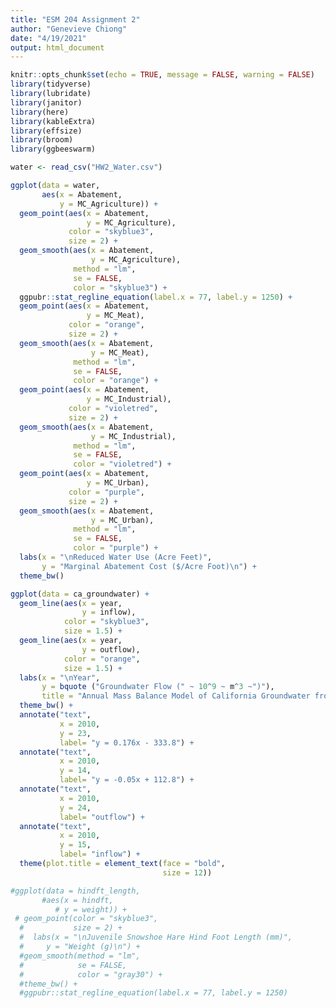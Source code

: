 ```yaml
---
title: "ESM 204 Assignment 2"
author: "Genevieve Chiong"
date: "4/19/2021"
output: html_document
---
```


```r
knitr::opts_chunk$set(echo = TRUE, message = FALSE, warning = FALSE)
library(tidyverse)
library(lubridate)
library(janitor)
library(here)
library(kableExtra)
library(effsize)
library(broom)
library(ggbeeswarm)
```

```r
water <- read_csv("HW2_Water.csv")
```

```r
ggplot(data = water,
       aes(x = Abatement,
           y = MC_Agriculture)) +
  geom_point(aes(x = Abatement,
                 y = MC_Agriculture), 
             color = "skyblue3", 
             size = 2) + 
  geom_smooth(aes(x = Abatement,
                  y = MC_Agriculture),
              method = "lm", 
              se = FALSE, 
              color = "skyblue3") + 
  ggpubr::stat_regline_equation(label.x = 77, label.y = 1250) + 
  geom_point(aes(x = Abatement,
                 y = MC_Meat),
             color = "orange", 
             size = 2) +
  geom_smooth(aes(x = Abatement,
                  y = MC_Meat),
              method = "lm", 
              se = FALSE, 
              color = "orange") + 
  geom_point(aes(x = Abatement,
                 y = MC_Industrial),
             color = "violetred",
             size = 2) +
  geom_smooth(aes(x = Abatement,
                  y = MC_Industrial),
              method = "lm", 
              se = FALSE, 
              color = "violetred") + 
  geom_point(aes(x = Abatement,
                 y = MC_Urban),
             color = "purple",
             size = 2) +
  geom_smooth(aes(x = Abatement,
                  y = MC_Urban),
              method = "lm", 
              se = FALSE, 
              color = "purple") +  
  labs(x = "\nReduced Water Use (Acre Feet)", 
       y = "Marginal Abatement Cost ($/Acre Foot)\n") +
  theme_bw() 

```

```r

ggplot(data = ca_groundwater) +
  geom_line(aes(x = year,
                y = inflow),
            color = "skyblue3",
            size = 1.5) +
  geom_line(aes(x = year,
                y = outflow),
            color = "orange",
            size = 1.5) +
  labs(x = "\nYear",
       y = bquote ("Groundwater Flow (" ~ 10^9 ~ m^3 ~")"),
       title = "Annual Mass Balance Model of California Groundwater from 2000-2050\n") +
  theme_bw() +
  annotate("text", 
           x = 2010, 
           y = 23, 
           label= "y = 0.176x - 333.8") +
  annotate("text", 
           x = 2010, 
           y = 14, 
           label= "y = -0.05x + 112.8") +
  annotate("text", 
           x = 2010, 
           y = 24, 
           label= "outflow") +
  annotate("text", 
           x = 2010, 
           y = 15, 
           label= "inflow") +
  theme(plot.title = element_text(face = "bold", 
                                  size = 12))

#ggplot(data = hindft_length,
       #aes(x = hindft,
          # y = weight)) +
 # geom_point(color = "skyblue3",
  #           size = 2) +
  #  labs(x = "\nJuvenile Snowshoe Hare Hind Foot Length (mm)",
  #     y = "Weight (g)\n") +
  #geom_smooth(method = "lm", 
  #            se = FALSE, 
  #            color = "gray30") + 
  #theme_bw() +
  #ggpubr::stat_regline_equation(label.x = 77, label.y = 1250)
```







